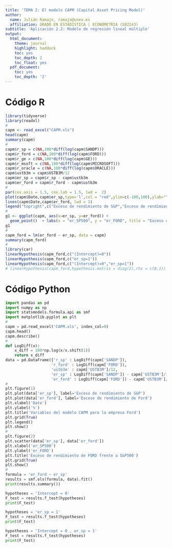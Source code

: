```yaml
---
title: 'TEMA 2: El modelo CAPM (Capital Asset Pricing Model)'
author:
  name: Julián Ramajo, ramajo@unex.es
  affiliation: GRADO EN ESTADÍSTICA | ECONOMETRIA (502243)
subtitle: 'Aplicación 2.2: Modelo de regresión lineal múltiple'
output:
  html_document:
    theme: journal
    highlight: haddock
    toc: yes
    toc_depth: 2
    toc_float: yes
  pdf_document:
    toc: yes
    toc_depth: '2'
---
```


# Código R

```r
library(tidyverse)
library(readxl)
#
capm <- read_excel("CAPM.xls")
head(capm)
summary(capm)
#
capm$r_sp = c(NA,100*diff(log(capm$SANDP)))
capm$r_ford = c(NA,100*diff(log(capm$FORD)))
capm$r_ge = c(NA,100*diff(log(capm$GE)))
capm$r_msoft = c(NA,100*diff(log(capm$MICROSOFT)))
capm$r_oracle = c(NA,100*diff(log(capm$ORACLE)))
capm$ustb3m = capm$USTB3M/12
capm$er_sp = capm$r_sp - capm$ustb3m
capm$er_ford = capm$r_ford - capm$ustb3m
#
par(cex.axis = 1.5, cex.lab = 1.5, lwd =  2)
plot(capm$Date,capm$er_sp,type='l',col = "red",ylim=c(-100,100),ylab="")
lines(capm$Date,capm$er_ford, lwd = 1)
legend("topright",c("Exceso de rendimiento de S&P","Exceso de rendimiento de Ford"), col = c("red","black"),lty=1,cex = 1.5)
#
g1 <- ggplot(capm, aes(x=er_sp, y=er_ford)) +
  geom_point()  + labs(x = "er_SP500", y = "er_FORD", title = "Exceso de rendimiento de FORD frente a S&P500")
g1
#
capm_ford = lm(er_ford ~ er_sp, data = capm)
summary(capm_ford)
#
library(car)
linearHypothesis(capm_ford,c("(Intercept)=0"))
linearHypothesis(capm_ford,c("er_sp=1"))
linearHypothesis(capm_ford,c("(Intercept)=0","er_sp=1"))
# linearHypothesis(capm_ford,hypothesis.matrix = diag(2),rhs = c(0,1))
```

# Código Python

```python
import pandas as pd
import numpy as np
import statsmodels.formula.api as smf
import matplotlib.pyplot as plt
#
capm = pd.read_excel('CAPM.xls', index_col=0)
capm.head()
capm.describe()
# 
def LogDiff(x):
    x_diff = 100*np.log(x/x.shift(1))
    return x_diff
data = pd.DataFrame({'r_sp' : LogDiff(capm['SANDP']),
                    'r_ford' : LogDiff(capm['FORD']),
                    'ustb3m' : capm['USTB3M']/12,
                    'er_sp' : LogDiff(capm['SANDP']) - capm['USTB3M']/12,
                    'er_ford' : LogDiff(capm['FORD']) - capm['USTB3M']/12})
#
plt.figure(1)
plt.plot(data['er_sp'], label='Exceso de rendimiento de S&P')
plt.plot(data['er_ford'], label='Exceso de rendimiento de Ford')
plt.xlabel('Date')
plt.ylabel('%')
plt.title('Variables del modelo CAPM para la empresa Ford')
plt.grid(True)
plt.legend()
plt.show()
# 
plt.figure(2)
plt.scatter(data['er_sp'], data['er_ford'])
plt.xlabel('er_SP500')
plt.ylabel('er_FORD')
plt.title('Exceso de rendimiento de FORD frente a S&P500')
plt.grid(True)
plt.show()
# 
formula = 'er_ford ~ er_sp'
results = smf.ols(formula, data).fit()
print(results.summary())

hypotheses = 'Intercept = 0'
F_test = results.f_test(hypotheses)
print(F_test)

hypotheses = 'er_sp = 1'
F_test = results.f_test(hypotheses)
print(F_test)

hypotheses = 'Intercept = 0 , er_sp = 1'
F_test = results.f_test(hypotheses)
print(F_test)
```

